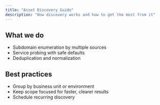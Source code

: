 ```yaml
---
title: "Asset Discovery Guide"
description: "How discovery works and how to get the most from it"
---
```


## What we do

- Subdomain enumeration by multiple sources
- Service probing with safe defaults
- Deduplication and normalization

## Best practices

- Group by business unit or environment
- Keep scope focused for faster, clearer results
- Schedule recurring discovery


